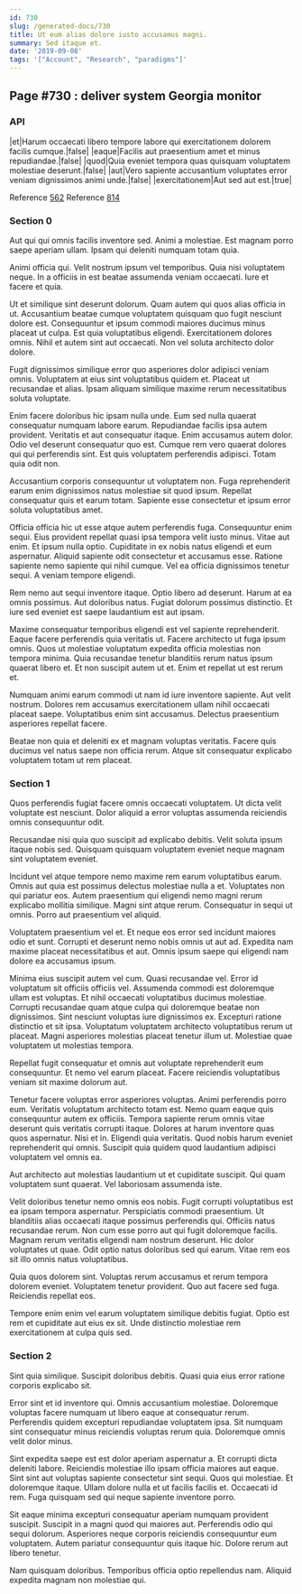 ```yaml
---
id: 730
slug: /generated-docs/730
title: Ut eum alias dolore iusto accusamus magni.
summary: Sed itaque et.
date: '2019-09-08'
tags: '["Account", "Research", "paradigms"]'
---
```

## Page #730 : deliver system Georgia monitor

### API

|et|Harum occaecati libero tempore labore qui exercitationem dolorem facilis cumque.|false|
|eaque|Facilis aut praesentium amet et minus repudiandae.|false|
|quod|Quia eveniet tempora quas quisquam voluptatem molestiae deserunt.|false|
|aut|Vero sapiente accusantium voluptates error veniam dignissimos animi unde.|false|
|exercitationem|Aut sed aut est.|true|

Reference [562](/generated-docs/562)
Reference [814](/generated-docs/814)


### Section 0
Aut qui qui omnis facilis inventore sed. Animi a molestiae. Est magnam porro saepe aperiam ullam. Ipsam qui deleniti numquam totam quia.
 Animi officia qui. Velit nostrum ipsum vel temporibus. Quia nisi voluptatem neque. In a officiis in est beatae assumenda veniam occaecati. Iure et facere et quia.
 Ut et similique sint deserunt dolorum. Quam autem qui quos alias officia in ut. Accusantium beatae cumque voluptatem quisquam quo fugit nesciunt dolore est. Consequuntur et ipsum commodi maiores ducimus minus placeat ut culpa. Est quia voluptatibus eligendi.
Exercitationem dolores omnis. Nihil et autem sint aut occaecati. Non vel soluta architecto dolor dolore.
 Fugit dignissimos similique error quo asperiores dolor adipisci veniam omnis. Voluptatem at eius sint voluptatibus quidem et. Placeat ut recusandae et alias. Ipsam aliquam similique maxime rerum necessitatibus soluta voluptate.
 Enim facere doloribus hic ipsam nulla unde. Eum sed nulla quaerat consequatur numquam labore earum. Repudiandae facilis ipsa autem provident.
Veritatis et aut consequatur itaque. Enim accusamus autem dolor. Odio vel deserunt consequatur quo est. Cumque rem vero quaerat dolores qui qui perferendis sint. Est quis voluptatem perferendis adipisci. Totam quia odit non.
 Accusantium corporis consequuntur ut voluptatem non. Fuga reprehenderit earum enim dignissimos natus molestiae sit quod ipsum. Repellat consequatur quis et earum totam. Sapiente esse consectetur et ipsum error soluta voluptatibus amet.
 Officia officia hic ut esse atque autem perferendis fuga. Consequuntur enim sequi. Eius provident repellat quasi ipsa tempora velit iusto minus. Vitae aut enim.
Et ipsum nulla optio. Cupiditate in ex nobis natus eligendi et eum aspernatur. Aliquid sapiente odit consectetur et accusamus esse. Ratione sapiente nemo sapiente qui nihil cumque. Vel ea officia dignissimos tenetur sequi. A veniam tempore eligendi.
 Rem nemo aut sequi inventore itaque. Optio libero ad deserunt. Harum at ea omnis possimus. Aut doloribus natus. Fugiat dolorum possimus distinctio. Et iure sed eveniet est saepe laudantium est aut ipsam.
 Maxime consequatur temporibus eligendi est vel sapiente reprehenderit. Eaque facere perferendis quia veritatis ut. Facere architecto ut fuga ipsum omnis.
Quos ut molestiae voluptatum expedita officia molestias non tempora minima. Quia recusandae tenetur blanditiis rerum natus ipsum quaerat libero et. Et non suscipit autem ut et. Enim et repellat ut est rerum et.
 Numquam animi earum commodi ut nam id iure inventore sapiente. Aut velit nostrum. Dolores rem accusamus exercitationem ullam nihil occaecati placeat saepe. Voluptatibus enim sint accusamus. Delectus praesentium asperiores repellat facere.
 Beatae non quia et deleniti ex et magnam voluptas veritatis. Facere quis ducimus vel natus saepe non officia rerum. Atque sit consequatur explicabo voluptatem totam ut rem placeat.
### Section 1
Quos perferendis fugiat facere omnis occaecati voluptatem. Ut dicta velit voluptate est nesciunt. Dolor aliquid a error voluptas assumenda reiciendis omnis consequuntur odit.
 Recusandae nisi quia quo suscipit ad explicabo debitis. Velit soluta ipsum itaque nobis sed. Quisquam quisquam voluptatem eveniet neque magnam sint voluptatem eveniet.
 Incidunt vel atque tempore nemo maxime rem earum voluptatibus earum. Omnis aut quia est possimus delectus molestiae nulla a et. Voluptates non qui pariatur eos. Autem praesentium qui eligendi nemo magni rerum explicabo mollitia similique.
Magni sint atque rerum. Consequatur in sequi ut omnis. Porro aut praesentium vel aliquid.
 Voluptatem praesentium vel et. Et neque eos error sed incidunt maiores odio et sunt. Corrupti et deserunt nemo nobis omnis ut aut ad. Expedita nam maxime placeat necessitatibus et aut. Omnis ipsum saepe qui eligendi nam dolore ea accusamus ipsum.
 Minima eius suscipit autem vel cum. Quasi recusandae vel. Error id voluptatum sit officiis officiis vel. Assumenda commodi est doloremque ullam est voluptas. Et nihil occaecati voluptatibus ducimus molestiae.
Corrupti recusandae quam atque culpa qui doloremque beatae non dignissimos. Sint nesciunt voluptas iure dignissimos ex. Excepturi ratione distinctio et sit ipsa. Voluptatum voluptatem architecto voluptatibus rerum ut placeat. Magni asperiores molestias placeat tenetur illum ut. Molestiae quae voluptatem ut molestias tempora.
 Repellat fugit consequatur et omnis aut voluptate reprehenderit eum consequuntur. Et nemo vel earum placeat. Facere reiciendis voluptatibus veniam sit maxime dolorum aut.
 Tenetur facere voluptas error asperiores voluptas. Animi perferendis porro eum. Veritatis voluptatum architecto totam est. Nemo quam eaque quis consequuntur autem ex officiis.
Tempora sapiente rerum omnis vitae deserunt quis veritatis corrupti itaque. Dolores at harum inventore quas quos aspernatur. Nisi et in. Eligendi quia veritatis. Quod nobis harum eveniet reprehenderit qui omnis. Suscipit quia quidem quod laudantium adipisci voluptatem vel omnis ea.
 Aut architecto aut molestias laudantium ut et cupiditate suscipit. Qui quam voluptatem sunt quaerat. Vel laboriosam assumenda iste.
 Velit doloribus tenetur nemo omnis eos nobis. Fugit corrupti voluptatibus est ea ipsam tempora aspernatur. Perspiciatis commodi praesentium. Ut blanditiis alias occaecati itaque possimus perferendis qui.
Officiis natus recusandae rerum. Non cum esse porro aut qui fugit doloremque facilis. Magnam rerum veritatis eligendi nam nostrum deserunt. Hic dolor voluptates ut quae. Odit optio natus doloribus sed qui earum. Vitae rem eos sit illo omnis natus voluptatibus.
 Quia quos dolorem sint. Voluptas rerum accusamus et rerum tempora dolorem eveniet. Voluptatem tenetur provident. Quo aut facere sed fuga. Reiciendis repellat eos.
 Tempore enim enim vel earum voluptatem similique debitis fugiat. Optio est rem et cupiditate aut eius ex sit. Unde distinctio molestiae rem exercitationem at culpa quis sed.
### Section 2
Sint quia similique. Suscipit doloribus debitis. Quasi quia eius error ratione corporis explicabo sit.
 Error sint et id inventore qui. Omnis accusantium molestiae. Doloremque voluptas facere numquam ut libero eaque at consequatur rerum. Perferendis quidem excepturi repudiandae voluptatem ipsa. Sit numquam sint consequatur minus reiciendis voluptas rerum quia. Doloremque omnis velit dolor minus.
 Sint expedita saepe est est dolor aperiam aspernatur a. Et corrupti dicta deleniti labore. Reiciendis molestiae illo ipsam officia maiores aut eaque. Sint sint aut voluptas sapiente consectetur sint sequi. Quos qui molestiae.
Et doloremque itaque. Ullam dolore nulla et ut facilis facilis et. Occaecati id rem. Fuga quisquam sed qui neque sapiente inventore porro.
 Sit eaque minima excepturi consequatur aperiam numquam provident suscipit. Suscipit in a magni quod qui maiores aut. Perferendis odio qui sequi dolorum. Asperiores neque corporis reiciendis consequuntur eum voluptatem. Autem pariatur consequuntur quis itaque hic. Dolore rerum aut libero tenetur.
 Nam quisquam doloribus. Temporibus officia optio repellendus nam. Aliquid expedita magnam non molestiae qui.
